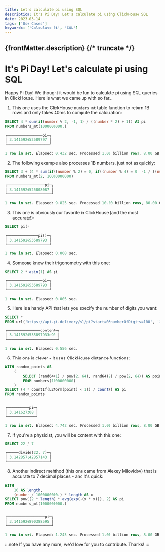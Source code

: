 ```yaml
---
title: Let's calculate pi using SQL
description: It's Pi Day! Let's calculate pi using ClickHouse SQL
date: 2023-03-14
tags: ['Use Cases']
keywords: ['Calculate Pi', 'SQL']
---
```


{frontMatter.description}
{/* truncate */}
---

# It's Pi Day! Let's calculate pi using SQL

Happy Pi Day! We thought it would be fun to calculate pi using SQL queries in ClickHouse. Here is what we came up with so far...


1. This one uses the ClickHouse `numbers_mt` table function to return 1B rows and only takes 40ms to compute the calculation:

```sql
SELECT 4 * sum(if(number % 2, -1, 1) / ((number * 2) + 1)) AS pi
FROM numbers_mt(1000000000.)

┌────────────────pi─┐
│ 3.141592652589797 │
└───────────────────┘

1 row in set. Elapsed: 0.432 sec. Processed 1.00 billion rows, 8.00 GB (2.32 billion rows/s., 18.53 GB/s.)
```

2. The following example also processes 1B numbers, just not as quickly:

```sql
SELECT 3 + (4 * sum(if((number % 2) = 0, if((number % 4) = 0, -1 / ((number * (number + 1)) * (number + 2)), 1 / ((number * (number + 1)) * (number + 2))), 0))) AS pi
FROM numbers_mt(2, 10000000000)

┌─────────────────pi─┐
│ 3.1415926525808087 │
└────────────────────┘

1 row in set. Elapsed: 9.825 sec. Processed 10.00 billion rows, 80.00 GB (1.02 billion rows/s., 8.14 GB/s.)
```

3. This one is obviously our favorite in ClickHouse (and the most accurate!):

```sql
SELECT pi()

┌──────────────pi()─┐
│ 3.141592653589793 │
└───────────────────┘

1 row in set. Elapsed: 0.008 sec.
```

4. Someone knew their trigonometry with this one:

```sql
SELECT 2 * asin(1) AS pi

┌────────────────pi─┐
│ 3.141592653589793 │
└───────────────────┘

1 row in set. Elapsed: 0.005 sec.
```

5. Here is a handy API that lets you specify the number of digits you want:

```sql
SELECT *
FROM url('https://api.pi.delivery/v1/pi?start=0&numberOfDigits=100', 'JSONEachRow')

┌───────────────content─┐
│ 3.1415926535897933e99 │
└───────────────────────┘

1 row in set. Elapsed: 0.556 sec.
```

6. This one is clever  - it uses ClickHouse distance functions:

```sql
WITH random_points AS
    (
        SELECT (rand64(1) / pow(2, 64), rand64(2) / pow(2, 64)) AS point
        FROM numbers(1000000000)
    )
SELECT (4 * countIf(L2Norm(point) < 1)) / count() AS pi
FROM random_points


┌──────────pi─┐
│ 3.141627208 │
└─────────────┘

1 row in set. Elapsed: 4.742 sec. Processed 1.00 billion rows, 8.00 GB (210.88 million rows/s., 1.69 GB/s.)
```

7. If you're a physicist, you will be content with this one:

```sql
SELECT 22 / 7

┌─────divide(22, 7)─┐
│ 3.142857142857143 │
└───────────────────┘
```

8. Another indirect mehthod (this one came from Alexey Milovidov) that is accurate to 7 decimal places - and it's quick:

```sql
WITH
    10 AS length,
    (number / 1000000000.) * length AS x
SELECT pow((2 * length) * avg(exp(-(x * x))), 2) AS pi
FROM numbers_mt(1000000000.)


┌─────────────────pi─┐
│ 3.1415926890388595 │
└────────────────────┘

1 row in set. Elapsed: 1.245 sec. Processed 1.00 billion rows, 8.00 GB (803.25 million rows/s., 6.43 GB/s.)
```

:::note
If you have any more, we'd love for you to contribute. Thanks!
:::